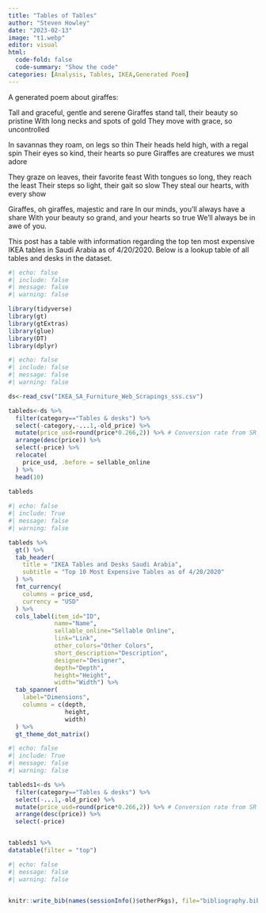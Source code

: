 ---
title: "Tables of Tables"
author: "Steven Howley"
date: "2023-02-13"
image: "t1.webp"
editor: visual 
html:
  code-fold: false
  code-summary: "Show the code"
categories: [Analysis, Tables, IKEA,Generated Poem]
---

A generated poem about giraffes:

Tall and graceful, gentle and serene Giraffes stand tall, their beauty so pristine With long necks and spots of gold They move with grace, so uncontrolled

In savannas they roam, on legs so thin Their heads held high, with a regal spin Their eyes so kind, their hearts so pure Giraffes are creatures we must adore

They graze on leaves, their favorite feast With tongues so long, they reach the least Their steps so light, their gait so slow They steal our hearts, with every show

Giraffes, oh giraffes, majestic and rare In our minds, you'll always have a share With your beauty so grand, and your hearts so true We'll always be in awe of you.

This post has a table with information regarding the top ten most expensive IKEA tables in Saudi Arabia as of 4/20/2020. Below is a lookup table of all tables and desks in the dataset.

```{r}
#| echo: false
#| include: false
#| message: false
#| warning: false

library(tidyverse)
library(gt)
library(gtExtras)
library(glue)
library(DT)
library(dplyr)
```

```{r}
#| echo: false
#| include: false
#| message: false
#| warning: false

ds<-read_csv("IKEA_SA_Furniture_Web_Scrapings_sss.csv")

tableds<-ds %>%
  filter(category=="Tables & desks") %>%
  select(-category,-...1,-old_price) %>%
  mutate(price_usd=round(price*0.266,2)) %>% # Conversion rate from SR to USD 4/24/2020
  arrange(desc(price)) %>%
  select(-price) %>%
  relocate(
    price_usd, .before = sellable_online 
  ) %>%
  head(10)
  
tableds
```

```{r}
#| echo: false
#| include: True
#| message: false
#| warning: false

tableds %>%
  gt() %>%
  tab_header(
    title = "IKEA Tables and Desks Saudi Arabia",
    subtitle = "Top 10 Most Expensive Tables as of 4/20/2020"
  ) %>%
  fmt_currency(
    columns = price_usd,
    currency = "USD"
  ) %>%
  cols_label(item_id="ID",
             name="Name",
             sellable_online="Sellable Online",
             link="Link",
             other_colors="Other Colors",
             short_description="Description",
             designer="Designer",
             depth="Depth",
             height="Height",
             width="Width") %>%
  tab_spanner(
    label="Dimensions",
    columns = c(depth,
                height,
                width)
  ) %>%
  gt_theme_dot_matrix()
```

```{r}
#| echo: false
#| include: True
#| message: false
#| warning: false

tableds1<-ds %>% 
  filter(category=="Tables & desks") %>%
  select(-...1,-old_price) %>%
  mutate(price_usd=round(price*0.266,2)) %>% # Conversion rate from SR to USD 4/24/2020
  arrange(desc(price)) %>%
  select(-price) 


tableds1 %>%
datatable(filter = "top")
```

```{r}
#| echo: false
#| message: false
#| warning: false


knitr::write_bib(names(sessionInfo()$otherPkgs), file="bibliography.bib")
```
